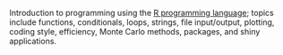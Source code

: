 Introduction to programming using the [R programming language](https://www.r-project.org/); topics include functions, conditionals, loops, strings, file input/output, plotting, coding style, efficiency, Monte Carlo methods, packages, and shiny applications.
